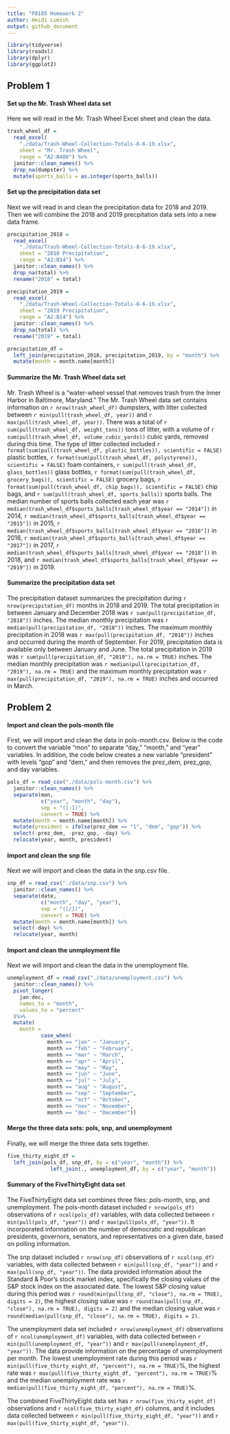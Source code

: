 ```yaml
---
title: "P8105 Homework 2"
author: Heidi Lumish
output: github_document
---
```


```r
library(tidyverse)
library(readxl)
library(dplyr)
library(ggplot2)
```

## Problem 1

#### Set up the Mr. Trash Wheel data set

Here we will read in the Mr. Trash Wheel Excel sheet and clean the data.

```r
trash_wheel_df =
  read_excel(
    "./data/Trash-Wheel-Collection-Totals-8-6-19.xlsx",
    sheet = "Mr. Trash Wheel",
    range = "A2:N408") %>% 
  janitor::clean_names() %>% 
  drop_na(dumpster) %>% 
  mutate(sports_balls = as.integer(sports_balls))
```

#### Set up the precipitation data set

Next we will read in and clean the precipitation data for 2018 and 2019.
Then we will combine the 2018 and 2019 precpitation data sets into a new data frame.

```r
precipitation_2018 =
  read_excel(
    "./data/Trash-Wheel-Collection-Totals-8-6-19.xlsx",
    sheet = "2018 Precipitation",
    range = "A2:B14") %>% 
  janitor::clean_names() %>% 
  drop_na(total) %>%
  rename("2018" = total)

precipitation_2019 =
  read_excel(
    "./data/Trash-Wheel-Collection-Totals-8-6-19.xlsx",
    sheet = "2019 Precipitation",
    range = "A2:B14") %>% 
  janitor::clean_names() %>% 
  drop_na(total) %>%
  rename("2019" = total)

precipitation_df =
  left_join(precipitation_2018, precipitation_2019, by = "month") %>% 
  mutate(month = month.name[month])
```

#### Summarize the Mr. Trash Wheel data set

Mr. Trash Wheel is a "water-wheel vessel that removes trash from the Inner Harbor in Baltimore, Maryland." The Mr. Trash Wheel data set contains information on `r nrow(trash_wheel_df)` dumpsters, with litter collected between `r min(pull(trash_wheel_df, year))` and `r max(pull(trash_wheel_df, year))`. There was a total of `r sum(pull(trash_wheel_df, weight_tons))` tons of litter, with a volume of `r sum(pull(trash_wheel_df, volume_cubic_yards))` cubic yards, removed during this time. The type of litter collected included
`r format(sum(pull(trash_wheel_df, plastic_bottles)), scientific = FALSE)` plastic bottles,
`r format(sum(pull(trash_wheel_df, polystyrene)), scientific = FALSE)` foam containers,
`r sum(pull(trash_wheel_df, glass_bottles))` glass bottles,
`r format(sum(pull(trash_wheel_df, grocery_bags)), scientific = FALSE)` grocery bags,
`r format(sum(pull(trash_wheel_df, chip_bags)), scientific = FALSE)` chip bags, and
`r sum(pull(trash_wheel_df, sports_balls))` sports balls.
The median number of sports balls collected each year was
`r median(trash_wheel_df$sports_balls[trash_wheel_df$year == "2014"])` in 2014,
`r median(trash_wheel_df$sports_balls[trash_wheel_df$year == "2015"])` in 2015,
`r median(trash_wheel_df$sports_balls[trash_wheel_df$year == "2016"])` in 2016,
`r median(trash_wheel_df$sports_balls[trash_wheel_df$year == "2017"])` in 2017,
`r median(trash_wheel_df$sports_balls[trash_wheel_df$year == "2018"])` in 2018, and
`r median(trash_wheel_df$sports_balls[trash_wheel_df$year == "2019"])` in 2019.

#### Summarize the precipitation data set

The precipitation dataset summarizes the precipitation during `r nrow(precipitation_df)` months in 2018 and 2019. The total precipitation in between January and December 2018 was `r sum(pull(precipitation_df, "2018"))` inches. The median monthly precipitation was `r median(pull(precipitation_df, "2018"))` inches. The maximum monthly precipitation in 2018 was `r max(pull(precipitation_df, "2018"))` inches and occurred during the month of September. For 2019, precipitation data is available only between January and June. The total precipitation in 2019 was `r sum(pull(precipitation_df, "2019"), na.rm = TRUE)` inches. The median monthly precipitation was `r median(pull(precipitation_df, "2019"), na.rm = TRUE)` and the maximum monthly precipitation was `r max(pull(precipitation_df, "2019"), na.rm = TRUE)` inches and occurred in March.

## Problem 2

#### Import and clean the pols-month file

First, we will import and clean the data in pols-month.csv. Below is the code to convert the variable "mon" to separate "day," "month," and "year" variables. In addition, the code below creates a new variable "president" with levels "gop" and "dem," and then removes the prez_dem, prez_gop, and day variables.

```r
pols_df = read_csv("./data/pols-month.csv") %>% 
  janitor::clean_names() %>% 
  separate(mon,
           c("year", "month", "day"),
           sep = "([-])",
           convert = TRUE) %>% 
  mutate(month = month.name[month]) %>% 
  mutate(president = ifelse(prez_dem == "1", "dem", "gop")) %>% 
  select(-prez_dem, -prez_gop, -day) %>% 
  relocate(year, month, president)
```

#### Import and clean the snp file

Next we will import and clean the data in the snp.csv file. 

```r
snp_df = read_csv("./data/snp.csv") %>% 
  janitor::clean_names() %>%
  separate(date,
           c("month", "day", "year"),
           sep = "([/])",
           convert = TRUE) %>%
  mutate(month = month.name[month]) %>% 
  select(-day) %>%
  relocate(year, month)
```

#### Import and clean the unmployment file

Next we will import and clean the data in the unemployment file. 

```r
unemployment_df = read_csv("./data/unemployment.csv") %>% 
  janitor::clean_names() %>% 
  pivot_longer(
    jan:dec,
    names_to = "month",
    values_to = "percent"
  )%>% 
  mutate(
    month =
           case_when(
             month == "jan" ~ "January",
             month == "feb" ~ "February",
             month == "mar" ~ "March",
             month == "apr" ~ "April",
             month == "may" ~ "May",
             month == "jun" ~ "June",
             month == "jul" ~ "July",
             month == "aug" ~ "August",
             month == "sep" ~ "September",
             month == "oct" ~ "October",
             month == "nov" ~ "November",
             month == "dec" ~ "December"))
```

#### Merge the three data sets: pols, snp, and unemployment

Finally, we will merge the three data sets together.

```r
five_thirty_eight_df =
  left_join(pols_df, snp_df, by = c("year", "month")) %>% 
              left_join(., unemployment_df, by = c("year", "month"))
```

#### Summary of the FiveThirtyEight data set

The FiveThirtyEight data set combines three files: pols-month, snp, and unemployment. The pols-month dataset included `r nrow(pols_df)` observations of `r ncol(pols_df)` variables, with data collected between `r min(pull(pols_df, "year"))` and `r max(pull(pols_df, "year"))`. It incorporated information on the number of democratic and republican presidents, governors, senators, and representatives on a given date, based on polling information.

The snp dataset included `r nrow(snp_df)` observations of `r ncol(snp_df)` variables, with data collected between `r min(pull(snp_df, "year"))` and `r max(pull(snp_df, "year"))`. The data provided information about the Standard & Poor's stock market index, specifically the closing values of the S&P stock index on the associated date. The lowest S&P closing value during this period was `r round(min(pull(snp_df, "close"), na.rm = TRUE), digits = 2)`, the highest closing value was `r round(max(pull(snp_df, "close"), na.rm = TRUE), digits = 2)` and the median closing value was `r round(median(pull(snp_df, "close"), na.rm = TRUE), digits = 2)`.

The unemployment data set included `r nrow(unemployment_df)` observations of `r ncol(unemployment_df)` variables, with data collected between `r min(pull(unemployment_df, "year"))` and `r max(pull(unemployment_df, "year"))`. The data provide information on the percentage of unemployment per month. The lowest unemployment rate during this period was `r min(pull(five_thirty_eight_df, "percent"), na.rm = TRUE)`%, the highest rate was `r max(pull(five_thirty_eight_df, "percent"), na.rm = TRUE)`% and the median unemployment rate was `r median(pull(five_thirty_eight_df, "percent"), na.rm = TRUE)`%.

The combined FiveThirtyEight data set has `r nrow(five_thirty_eight_df)` observations and `r ncol(five_thirty_eight_df)` columns, and it includes data collected between `r min(pull(five_thirty_eight_df, "year"))` and `r max(pull(five_thirty_eight_df, "year"))`. 
